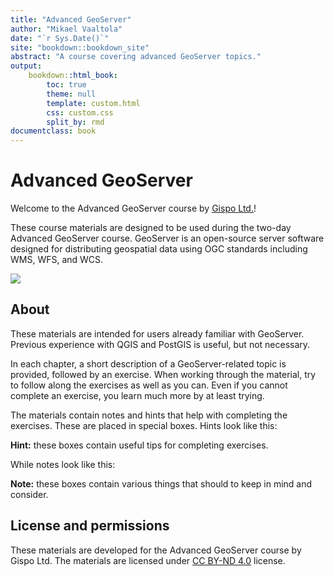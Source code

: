 ```yaml
---
title: "Advanced GeoServer"
author: "Mikael Vaaltola"
date: "`r Sys.Date()`"
site: "bookdown::bookdown_site"
abstract: "A course covering advanced GeoServer topics."
output:
    bookdown::html_book:
        toc: true
        theme: null
        template: custom.html
        css: custom.css
        split_by: rmd
documentclass: book
---
```


# Advanced GeoServer

Welcome to the Advanced GeoServer course by [Gispo Ltd.](https://gispo.fi)!

These course materials are designed to be used during the two-day Advanced GeoServer course.
GeoServer is an open-source server software designed for distributing geospatial data using OGC standards including WMS, WFS, and WCS.

![](img/gs_logo.png)

## About

These materials are intended for users already familiar with GeoServer.
Previous experience with QGIS and PostGIS is useful, but not necessary.

In each chapter, a short description of a GeoServer-related topic is provided, followed by an exercise.
When working through the material, try to follow along the exercises as well as you can.
Even if you cannot complete an exercise, you learn much more by at least trying.

The materials contain notes and hints that help with completing the exercises.
These are placed in special boxes.
Hints look like this:

:::{.hint-box}
**Hint:** these boxes contain useful tips for completing exercises.
:::

While notes look like this:

:::{.note-box}
**Note:** these boxes contain various things that should to keep in mind and consider.
:::

## License and permissions

These materials are developed for the Advanced GeoServer course by Gispo Ltd.
The materials are licensed under [CC BY-ND 4.0](https://creativecommons.org/licenses/by-nd/4.0/) license.
